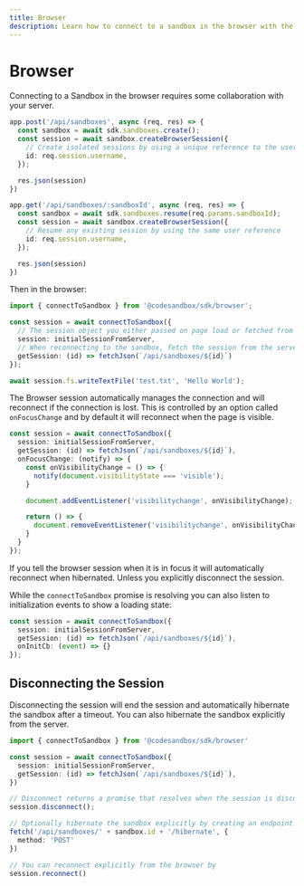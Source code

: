 ```yaml
---
title: Browser
description: Learn how to connect to a sandbox in the browser with the CodeSandbox SDK.
---
```



# Browser

Connecting to a Sandbox in the browser requires some collaboration with your server.

```ts
app.post('/api/sandboxes', async (req, res) => {
  const sandbox = await sdk.sandboxes.create();
  const session = await sandbox.createBrowserSession({
    // Create isolated sessions by using a unique reference to the user
    id: req.session.username,
  });

  res.json(session)
})

app.get('/api/sandboxes/:sandboxId', async (req, res) => {
  const sandbox = await sdk.sandboxes.resume(req.params.sandboxId);
  const session = await sandbox.createBrowserSession({
    // Resume any existing session by using the same user reference
    id: req.session.username,
  });

  res.json(session)
})
```

Then in the browser:

```ts
import { connectToSandbox } from '@codesandbox/sdk/browser';

const session = await connectToSandbox({
  // The session object you either passed on page load or fetched from the server
  session: initialSessionFromServer,
  // When reconnecting to the sandbox, fetch the session from the server
  getSession: (id) => fetchJson(`/api/sandboxes/${id}`)
});

await session.fs.writeTextFile('test.txt', 'Hello World');
```

The Browser session automatically manages the connection and will reconnect if the connection is lost. This is controlled by an option called `onFocusChange` and by default it will reconnect when the page is visible.

```ts
const session = await connectToSandbox({
  session: initialSessionFromServer,
  getSession: (id) => fetchJson(`/api/sandboxes/${id}`),
  onFocusChange: (notify) => {
    const onVisibilityChange = () => {
      notify(document.visibilityState === 'visible');
    }

    document.addEventListener('visibilitychange', onVisibilityChange);

    return () => {
      document.removeEventListener('visibilitychange', onVisibilityChange);
    }
  }
});
```

If you tell the browser session when it is in focus it will automatically reconnect when hibernated. Unless you explicitly disconnect the session.

While the `connectToSandbox` promise is resolving you can also listen to initialization events to show a loading state:

```ts
const session = await connectToSandbox({
  session: initialSessionFromServer,
  getSession: (id) => fetchJson(`/api/sandboxes/${id}`),
  onInitCb: (event) => {}
});
```

## Disconnecting the Session

Disconnecting the session will end the session and automatically hibernate the sandbox after a timeout. You can also hibernate the sandbox explicitly from the server.

```ts
import { connectToSandbox } from '@codesandbox/sdk/browser'

const session = await connectToSandbox({
  session: initialSessionFromServer,
  getSession: (id) => fetchJson(`/api/sandboxes/${id}`),
})

// Disconnect returns a promise that resolves when the session is disconnected
session.disconnect();

// Optionally hibernate the sandbox explicitly by creating an endpoint on your server
fetch('/api/sandboxes/' + sandbox.id + '/hibernate', {
  method: 'POST'
})

// You can reconnect explicitly from the browser by
session.reconnect()
```
